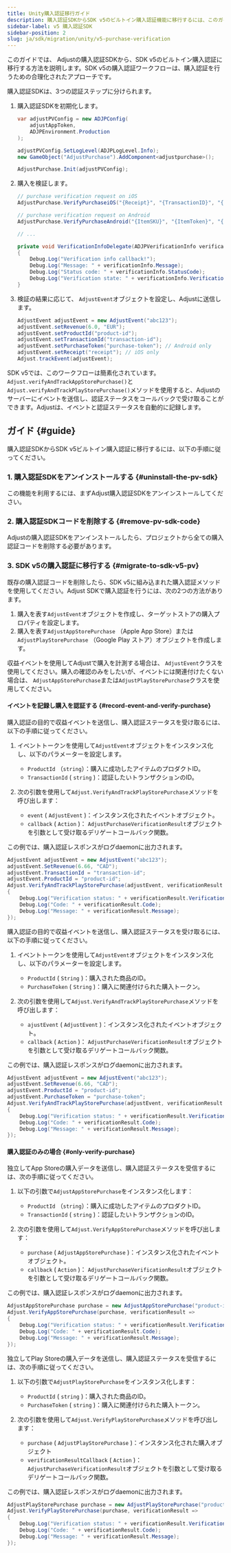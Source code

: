 ```yaml
---
title: Unity購入認証移行ガイド
description: 購入認証SDKからSDK v5のビルトイン購入認証機能に移行するには、このガイドをご覧ください。
sidebar-label: v5 購入認証SDK
sidebar-position: 2
slug: ja/sdk/migration/unity/v5-purchase-verification
---
```


このガイドでは、 Adjustの購入認証SDKから、SDK v5のビルトイン購入認証に移行する方法を説明します。SDK v5の購入認証ワークフローは、購入認証を行うための合理化されたアプローチです。

購入認証SDKは、3つの認証ステップに分けられます。

1. 購入認証SDKを初期化します。

   ```cs
   var adjustPVConfig = new ADJPConfig(
       adjustAppToken,
       ADJPEnvironment.Production
   );

   adjustPVConfig.SetLogLevel(ADJPLogLevel.Info);
   new GameObject("AdjustPurchase").AddComponent<adjustpurchase>();

   AdjustPurchase.Init(adjustPVConfig);
   ```

2. 購入を検証します。

   ```cs
   // purchase verification request on iOS
   AdjustPurchase.VerifyPurchaseiOS("{Receipt}", "{TransactionID}", "{ProductId}", VerificationInfoDelegate);

   // purchase verification request on Android
   AdjustPurchase.VerifyPurchaseAndroid("{ItemSKU}", "{ItemToken}", "{DeveloperPayload}", VerificationInfoDelegate);

   // ...

   private void VerificationInfoDelegate(ADJPVerificationInfo verificationInfo)
   {
       Debug.Log("Verification info callback!");
       Debug.Log("Message: " + verificationInfo.Message);
       Debug.Log("Status code: " + verificationInfo.StatusCode);
       Debug.Log("Verification state: " + verificationInfo.VerificationState);
   }
   ```

3. 検証の結果に応じて、 `AdjustEvent`オブジェクトを設定し、Adjustに送信します。

   ```cs
   AdjustEvent adjustEvent = new AdjustEvent("abc123");
   adjustEvent.setRevenue(6.0, "EUR");
   adjustEvent.setProductId("product-id");
   adjustEvent.setTransactionId("transaction-id");
   adjustEvent.setPurchaseToken("purchase-token"); // Android only
   adjustEvent.setReceipt("receipt"); // iOS only
   Adjust.trackEvent(adjustEvent);
   ```

SDK v5では、このワークフローは簡素化されています。`Adjust.verifyAndTrackAppStorePurchase()`と`Adjust.verifyAndTrackPlayStorePurchase()`メソッドを使用すると、Adjustのサーバーにイベントを送信し、認証ステータスをコールバックで受け取ることができます。Adjustは、イベントと認証ステータスを自動的に記録します。

## ガイド {#guide}

購入認証SDKからSDK v5ビルトイン購入認証に移行するには、以下の手順に従ってください。

### 1\. 購入認証SDKをアンインストールする {#uninstall-the-pv-sdk}

この機能を利用するには、まずAdjust購入認証SDKをアンインストールしてください。

### 2\. 購入認証SDKコードを削除する {#remove-pv-sdk-code}

Adjustの購入認証SDKをアンインストールしたら、プロジェクトから全ての購入認証コードを削除する必要があります。

### 3\. SDK v5の購入認証に移行する {#migrate-to-sdk-v5-pv}

既存の購入認証コードを削除したら、SDK v5に組み込まれた購入認証メソッドを使用してください。Adjust SDKで購入認証を行うには、次の2つの方法があります。

1. 購入を表す`AdjustEvent`オブジェクトを作成し、ターゲットストアの購入プロパティを設定します。
2. 購入を表す`AdjustAppStorePurchase` （Apple App Store）または`AdjustPlayStorePurchase` （Google Play ストア）オブジェクトを作成します。

<Callout type="tip">

収益イベントを使用してAdjustで購入を計測する場合は、 `AdjustEvent`クラスを使用してください。購入の確認のみをしたいが、イベントには関連付けたくない場合は、 `AdjustAppStorePurchase`または`AdjustPlayStorePurchase`クラスを使用してください。

</Callout>

#### イベントを記録し購入を認証する {#record-event-and-verify-purchase}

<Tabs>
<Tab title="App Store" icon="StoreAppStore" sync="appstore">

購入認証の目的で収益イベントを送信し、購入認証ステータスを受け取るには、以下の手順に従ってください。

1. イベントトークンを使用して`AdjustEvent`オブジェクトをインスタンス化し、以下のパラメーターを設定します。

   -  `ProductId` （`string`）：購入に成功したアイテムのプロダクトID。
   -  `TransactionId` \( `string` \)：認証したいトランザクションのID。

2. 次の引数を使用して`Adjust.VerifyAndTrackPlayStorePurchase`メソッドを呼び出します：
   -  `event` \( `AdjustEvent` \)：インスタンス化されたイベントオブジェクト。
   -  `callback` \( `Action` \)： `AdjustPurchaseVerificationResult`オブジェクトを引数として受け取るデリゲートコールバック関数。

この例では、購入認証レスポンスがログdaemonに出力されます。

```cs
AdjustEvent adjustEvent = new AdjustEvent("abc123");
adjustEvent.SetRevenue(6.66, "CAD");
adjustEvent.TransactionId = "transaction-id";
adjustEvent.ProductId = "product-id";
Adjust.VerifyAndTrackPlayStorePurchase(adjustEvent, verificationResult =>
{
    Debug.Log("Verification status: " + verificationResult.VerificationStatus);
    Debug.Log("Code: " + verificationResult.Code);
    Debug.Log("Message: " + verificationResult.Message);
});
```

</Tab>
<Tab title="Google Play" icon="PlatformGooglePlay" sync="playstore">

購入認証の目的で収益イベントを送信し、購入認証ステータスを受け取るには、以下の手順に従ってください。

1. イベントトークンを使用して`AdjustEvent`オブジェクトをインスタンス化し、以下のパラメーターを設定します。

   -  `ProductId` \( `String` \)：購入された商品のID。
   -  `PurchaseToken` \( `String` \)：購入に関連付けられた購入トークン。

2. 次の引数を使用して`Adjust.VerifyAndTrackPlayStorePurchase`メソッドを呼び出します：
   -  `ajustEvent` \( `AdjustEvent` \)：インスタンス化されたイベントオブジェクト。
   -  `callback` \( `Action` \)： `AdjustPurchaseVerificationResult`オブジェクトを引数として受け取るデリゲートコールバック関数。

この例では、購入認証レスポンスがログdaemonに出力されます。

```cs
AdjustEvent adjustEvent = new AdjustEvent("abc123");
adjustEvent.SetRevenue(6.66, "CAD");
adjustEvent.ProductId = "product-id";
adjustEvent.PurchaseToken = "purchase-token";
Adjust.VerifyAndTrackPlayStorePurchase(adjustEvent, verificationResult =>
{
    Debug.Log("Verification status: " + verificationResult.VerificationStatus);
    Debug.Log("Code: " + verificationResult.Code);
    Debug.Log("Message: " + verificationResult.Message);
});
```

</Tab>
</Tabs>

#### 購入認証のみの場合 {#only-verify-purchase}

<Tabs>
<Tab title="App Store" icon="StoreAppStore" sync="appstore">

独立してApp Storeの購入データを送信し、購入認証ステータスを受信するには、次の手順に従ってください。

1. 以下の引数で`AdjustAppStorePurchase`をインスタンス化します：

   -  `ProductId` （`string`）：購入に成功したアイテムのプロダクトID。
   -  `TransactionId` \( `string` \)：認証したいトランザクションのID。

2. 次の引数を使用して`Adjust.VerifyAppStorePurchase`メソッドを呼び出します：
   -  `purchase` \( `AdjustAppStorePurchase` \)：インスタンス化されたイベントオブジェクト。
   -  `callback` \( `Action` \)： `AdjustPurchaseVerificationResult`オブジェクトを引数として受け取るデリゲートコールバック関数。

この例では、購入認証レスポンスがログdaemonに出力されます。

```cs
AdjustAppStorePurchase purchase = new AdjustAppStorePurchase("product-id", "transaction-id");
Adjust.VerifyAppStorePurchase(purchase, verificationResult =>
{
    Debug.Log("Verification status: " + verificationResult.VerificationStatus);
    Debug.Log("Code: " + verificationResult.Code);
    Debug.Log("Message: " + verificationResult.Message);
});
```

</Tab>
<Tab title="Google Play" icon="PlatformGooglePlay" sync="playstore">

独立してPlay Storeの購入データを送信し、購入認証ステータスを受信するには、次の手順に従ってください。

1. 以下の引数で`AdjustPlayStorePurchase`をインスタンス化します：

   -  `ProductId` \( `string` \)：購入された商品のID。
   -  `PurchaseToken` \( `string` \)：購入に関連付けられた購入トークン。

2. 次の引数を使用して`Adjust.VerifyPlayStorePurchase`メソッドを呼び出します：
   -  `purchase` \( `AdjustPlayStorePurchase` \)：インスタンス化された購入オブジェクト
   -  `verificationResultCallback` \( `Action` \)： `AdjustPurchaseVerificationResult`オブジェクトを引数として受け取るデリゲートコールバック関数。

この例では、購入認証レスポンスがログdaemonに出力されます。

```cs
AdjustPlayStorePurchase purchase = new AdjustPlayStorePurchase("product-id", "purchase-token");
Adjust.VerifyPlayStorePurchase(purchase, verificationResult =>
{
    Debug.Log("Verification status: " + verificationResult.VerificationStatus);
    Debug.Log("Code: " + verificationResult.Code);
    Debug.Log("Message: " + verificationResult.Message);
});
```

</Tab>
</Tabs>
